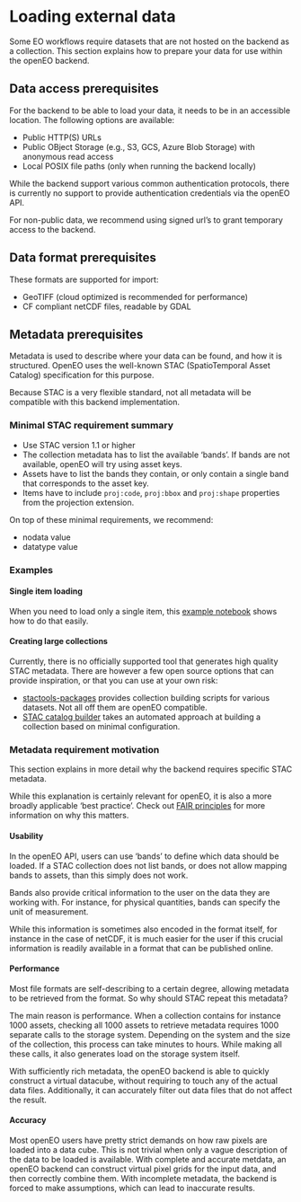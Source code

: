 

# Loading external data

Some EO workflows require datasets that are not hosted on the backend as a collection.
This section explains how to prepare your data for use within the openEO backend.

## Data access prerequisites

For the backend to be able to load your data, it needs to be in an accessible location.
The following options are available:

- Public HTTP(S) URLs
- Public OBject Storage (e.g., S3, GCS, Azure Blob Storage) with anonymous read access
- Local POSIX file paths (only when running the backend locally)

While the backend support various common authentication protocols, there is currently
no support to provide authentication credentials via the openEO API.

For non-public data, we recommend using signed url's to grant temporary access to the backend.

## Data format prerequisites

These formats are supported for import:

- GeoTIFF (cloud optimized is recommended for performance)
- CF compliant netCDF files, readable by GDAL

## Metadata prerequisites

Metadata is used to describe where your data can be found, and how it is structured.
OpenEO uses the well-known STAC (SpatioTemporal Asset Catalog) specification for this purpose.

Because STAC is a very flexible standard, not all metadata will be compatible with this
backend implementation.

### Minimal STAC requirement summary

- Use STAC version 1.1 or higher
- The collection metadata has to list the available 'bands'. If bands are not available, openEO will try using asset keys.
- Assets have to list the bands they contain, or only contain a single band that corresponds to the asset key.
- Items have to include `proj:code`, `proj:bbox` and `proj:shape` properties from the projection extension.

On top of these minimal requirements, we recommend:

- nodata value
- datatype value

### Examples

#### Single item loading

When you need to load only a single item, this [example notebook](https://github.com/Open-EO/openeo-community-examples/blob/main/python/LoadStac/load-stac-item-example.ipynb)
shows how to do that easily.

#### Creating large collections

Currently, there is no officially supported tool that generates high quality STAC metadata.
There are however a few open source options that can provide inspiration, or that you can use at your own
risk:

- [stactools-packages](https://stactools-packages.github.io/) provides collection building scripts for various datasets. 
   Not all off them are openEO compatible.
- [STAC catalog builder](https://github.com/VitoTAP/stac-catalog-builder) takes an automated approach at building a collection
  based on minimal configuration. 



### Metadata requirement motivation

This section explains in more detail why the backend requires specific STAC metadata.

While this explanation is certainly relevant for openEO, it is also a more broadly applicable 'best practice'.
Check out [FAIR principles](https://www.go-fair.org/fair-principles/) for more information on why this matters.

#### Usability

In the openEO API, users can use 'bands' to define which data should be loaded.
If a STAC collection does not list bands, or does not allow mapping bands to assets, than
this simply does not work.

Bands also provide critical information to the user on the data they are working with.
For instance, for physical quantities, bands can specify the unit of measurement. 

While this information is sometimes also encoded in the format itself, for instance
in the case of netCDF, it is much easier for the user if this crucial information is readily
available in a format that can be published online.

#### Performance

Most file formats are self-describing to a certain degree, allowing metadata to be 
retrieved from the format. So why should STAC repeat this metadata?

The main reason is performance. When a collection contains for instance 1000 assets,
checking all 1000 assets to retrieve metadata requires 1000 separate calls to the storage system. Depending on the system
and the size of the collection, this process can take minutes to hours. While making all these calls, it also
generates load on the storage system itself.

With sufficiently rich metadata, the openEO backend is able to quickly construct a virtual datacube, without requiring
to touch any of the actual data files. Additionally, it can accurately filter out data files that do not affect the result.

#### Accuracy

Most openEO users have pretty strict demands on how raw pixels are loaded into a data cube. This is not trivial when only 
a vague description of the data to be loaded is available. With complete and accurate metdata, an openEO backend can construct
virtual pixel grids for the input data, and then correctly combine them. With incomplete metadata, the backend is forced
to make assumptions, which can lead to inaccurate results.






